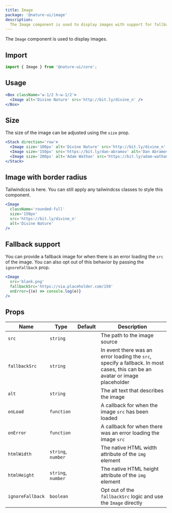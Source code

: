 ```yaml
---
title: Image
package: '@nature-ui/image'
description:
  The Image component is used to display images with support for fallback.
---
```


The `Image` component is used to display images.

## Import

```js
import { Image } from '@nature-ui/core';
```

## Usage

```jsx
<Box className='w-1/2 h-w-1/2'>
  <Image alt='Divine Nature' src='http://bit.ly/divine_n' />
</Box>
```

## Size

The size of the image can be adjusted using the `size` prop.

```jsx
<Stack direction='row'>
  <Image size='100px' alt='Divine Nature' src='http://bit.ly/divine_n' />
  <Image size='150px' src='https://bit.ly/dan-abramov' alt='Dan Abramov' />
  <Image size='200px' alt='Adam Wathan' src='https://bit.ly/adam-wathan' />
</Stack>
```

## Image with border radius

Tailwindcss is here. You can still apply any tailwindcss classes to style this
component.

```jsx
<Image
  className='rounded-full'
  size='150px'
  src='https://bit.ly/divine_n'
  alt='Divine Nature'
/>
```

## Fallback support

You can provide a fallback image for when there is an error loading the `src` of
the image. You can also opt out of this behavior by passing the `ignoreFallback`
prop.

```jsx
<Image
  src='blank.png'
  fallbackSrc='https://via.placeholder.com/150'
  onError={(e) => console.log(e)}
/>
```

## Props

| Name             | Type               | Default | Description                                                                                                                  |
| ---------------- | ------------------ | ------- | ---------------------------------------------------------------------------------------------------------------------------- |
| `src`            | `string`           |         | The path to the image source                                                                                                 |
| `fallbackSrc`    | `string`           |         | In event there was an error loading the `src`, specify a fallback. In most cases, this can be an avatar or image placeholder |
| `alt`            | `string`           |         | The alt text that describes the image                                                                                        |
| `onLoad`         | `function`         |         | A callback for when the image `src` has been loaded                                                                          |
| `onError`        | `function`         |         | A callback for when there was an error loading the image `src`                                                               |
| `htmlWidth`      | `string`, `number` |         | The native HTML width attribute of the `img` element                                                                         |
| `htmlHeight`     | `string`, `number` |         | The native HTML height attribute of the `img` element                                                                        |
| `ignoreFallback` | `boolean`          |         | Opt out of the `fallbackSrc` logic and use the `Image` directly                                                              |
